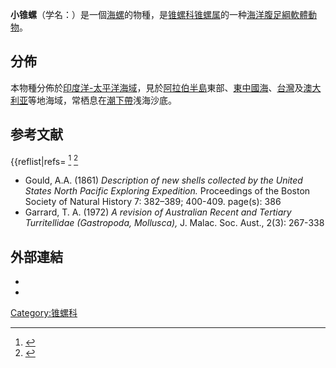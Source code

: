 {{Speciesbox
 | image = Haustator_cingulifera_001.jpg
 | image_caption = Apertural view of a shell ''Turritella cingulifera'' 
 | taxon = Turritella cingulifera
 | authority = [[G._B._Sowerby_I|G. B. Sowerby I]], 1825{{r|Sowerby 1825}}
 | synonyms_ref = {{r|WoRMS_446545|Sowerby 1825}}<ref name="paleodb 2011">[http://www.paleodb.org/cgi-bin/bridge.pl?action=basicTaxonInfo&taxon_no=96341 "''Turritella'' (''Kurosioia'') ''cingulifera'' Sowerby 1825"] {{Wayback|url=http://www.paleodb.org/cgi-bin/bridge.pl?action=basicTaxonInfo&taxon_no=96341 |date=20120310165116 }}. [[The_Paleobiology_Database|The Paleobiology Database]], accessed 9 January 2011.</ref>
| synonyms =
* ''Haustator'' (''Kurosioia'') ''cingulata'' <small>sensu Okutani, 1975</small>
* ''Haustator cingulifera''<ref>[http://clade.ansp.org/obis/search.php/93672 "''Haustator cingulifera''"] {{Wayback|url=http://clade.ansp.org/obis/search.php/93672 |date=20120405031000 }}. OBIS.</ref>
* ''Haustator'' (''Kurosioia'') ''cingulifera''
* ''Torcula parva'' <small>Angas, 1877</small>
* ''Turritella (Haustator) canaliculata'' <small>Adams & Reeve, 1850</small>
* ''Turritella (Haustator) cingulifera'' <small>G. B. Sowerby I, 1825</small>
* ''Turritella (Haustator) multilirata'' <small>Adams & Reeve, 1850</small> 
* ''Turritella canaliculata'' <small>Adams & Reeve in Reeve, 1849</small> 
* ''Turritella fascialis'' <small>Menke, 1830</small>
* ''Turritella fragilis'' <small>Kiener, 1873</small>
* ''Turritella fuscotincta'' <small>Petit, 1853</small>
* ''Turritella gracillima'' <small>Gould, 1861</small>
*  ''Turritella multilirata'' <small>Adams & Reeve in Reeve, 1849</small> 
* ''Turritella noumeensis'' <small>G. B. Sowerby III, 1914</small> 
* ''Turritella parva'' <small>(Angas, 1877)</small>
* ''Turritella tricarinata'' <small>King, 1832 nec Brocchi 1814</small> (secondary homonym, not to be confused with the species described by Brocchi)<!-- here ends reference "paleodb 2011"-->
}}

'''小锥螺'''（学名：''{{lang|la|Turritella cingulifera}}''）是一個[[海螺|海螺]]的物種，是[[锥螺科|锥螺科]]{{r|shell_422}}[[锥螺属|锥螺属]]的一种[[海洋生物|海洋]][[腹足綱|腹足綱]][[軟體動物|軟體動物]]{{r|WoRMS_446545|Sowerby 1825}}。

==分佈==
本物種分佈於[[印度洋-太平洋海域|印度洋-太平洋海域]]，見於[[阿拉伯半島|阿拉伯半島]]東部{{r|shell_422}}、[[東中國海|東中國海]]、[[台灣|台灣]]{{r|shell_422}}及[[澳大利亚|澳大利亚]]等地海域，常栖息在[[潮下帶|潮下帶]]浅海沙底{{r|shell_422}}。

==参考文献==
{{reflist|refs=
<ref name="WoRMS_446545">{{WoRMS |id=446545
 |title=''Turritella cingulifera'' G.B. Sowerby I, 1825 |db=MolluscaBase
 |last1=Vos |first1=Chris
 |last2=Tran|first2=Bastien
 |date=2014-02-08 |access-date=2018-07-21 }}</ref>
<ref name="shell_422">{{cite web
 |url=http://shell.sinica.edu.tw/chinese/shellbase_detail.php?science_no=422
 |title=国际贝库：小锥螺
 |publisher=台湾贝类资料库
 |access-date=2018-07-21
 |language=zh-hant
 |archive-date=2016-03-04
 |archive-url=https://web.archive.org/web/20160304205223/http://shell.sinica.edu.tw/chinese/shellbase_detail.php?science_no=422
 |dead-url=no
 }}</ref>
<ref name="Sowerby 1825">{{cite book
 |url={{google books |plainurl=yes |id=TXqqeuJUQygC
 |last=Sowerby |first=G. B. Ⅰ |year=1825
 |title=A catalogue of the shells contained in the collection of the late Earl of Tankerville. London, privately published. |pages=vii + 92 + xxxiv pp. |language=en }}</ref>
}}
* Gould, A.A. (1861) ''Description of new shells collected by the United States North Pacific Exploring Expedition.'' Proceedings of the Boston Society of Natural History 7: 382–389; 400-409. page(s): 386
* Garrard, T. A. (1972) ''A revision of Australian Recent and Tertiary Turritellidae (Gastropoda, Mollusca),'' J. Malac. Soc. Aust., 2(3): 267-338

==外部連結==
{{commonscat|Turritella cingulifera}}
*{{Wikispecies-inline|Turritella cingulifera}}
*{{Gastropods.com|key=9|id=4689|title=Turritella cingulifera}}
{{Taxonbar|from=Q7856291}}
[[Category:锥螺科|Category:锥螺科]]